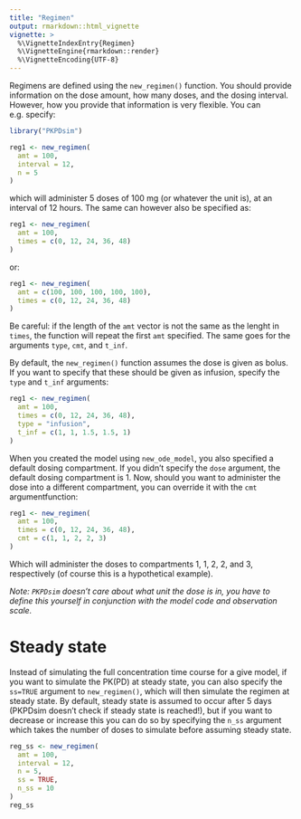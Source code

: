 ```yaml
---
title: "Regimen"
output: rmarkdown::html_vignette
vignette: >
  %\VignetteIndexEntry{Regimen}
  %\VignetteEngine{rmarkdown::render}
  %\VignetteEncoding{UTF-8}
---
```


Regimens are defined using the `new_regimen()` function. You should provide information on the dose amount, how many doses, and the dosing interval. However, how you provide that information is very flexible. You can e.g. specify:

```r
library("PKPDsim")
```

```r
reg1 <- new_regimen(
  amt = 100,
  interval = 12,
  n = 5
)
```

which will administer 5 doses of 100 mg (or whatever the unit is), at an interval of 12 hours. The same can however also be specified as:

```r
reg1 <- new_regimen(
  amt = 100,
  times = c(0, 12, 24, 36, 48)
)
```

or:

```r
reg1 <- new_regimen(
  amt = c(100, 100, 100, 100, 100),
  times = c(0, 12, 24, 36, 48)
)
```

Be careful: if the length of the `amt` vector is not the same as the lenght in `times`, the function will repeat the first `amt` specified. The same goes for the arguments `type`, `cmt`, and `t_inf`.

By default, the `new_regimen()` function assumes the dose is given as bolus. If you want to specify that these should be given as infusion, specify the `type` and `t_inf` arguments:

```r
reg1 <- new_regimen(
  amt = 100,
  times = c(0, 12, 24, 36, 48),
  type = "infusion",
  t_inf = c(1, 1, 1.5, 1.5, 1)
)
```

When you created the model using `new_ode_model`, you also specified a default dosing compartment. If you didn't specify the `dose` argument, the default dosing compartment is 1. Now, should you want to administer the dose into a different compartment, you can override it with the `cmt` argumentfunction:

```r
reg1 <- new_regimen(
  amt = 100,
  times = c(0, 12, 24, 36, 48),
  cmt = c(1, 1, 2, 2, 3)
)
```

Which will administer the doses to compartments 1, 1, 2, 2, and 3, respectively (of course this is a hypothetical example).

*Note: `PKPDsim` doesn't care about what unit the dose is in, you have to define this yourself in conjunction with the model code and observation scale.*

# Steady state

Instead of simulating the full concentration time course for a give model,
if you want to simulate the PK(PD) at steady state, you can also specify
the `ss=TRUE` argument to `new_regimen()`, which will then simulate the
regimen at steady state. By default, steady state is assumed to occur after
5 days (PKPDsim doesn't check if steady state is reached!), but if you want
to decrease or increase this you can do so by specifying the `n_ss` argument
which takes the number of doses to simulate before assuming steady state.

```r
reg_ss <- new_regimen(
  amt = 100,
  interval = 12,
  n = 5,
  ss = TRUE,
  n_ss = 10
)
reg_ss
```
